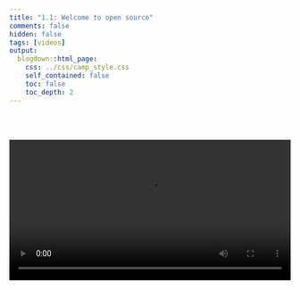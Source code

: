 ```yaml
---
title: "1.1: Welcome to open source"
comments: false
hidden: false
tags: [videos]
output: 
  blogdown::html_page: 
    css: ../css/camp_style.css
    self_contained: false
    toc: false
    toc_depth: 2
---
```


<br><br>

<video controls="" style="width: 100%;"> 
<source src="https://github.com/tidy-MN/R-camp-videos/raw/main/videos/01-1-welcome.webm" type="video/webm">
</video>